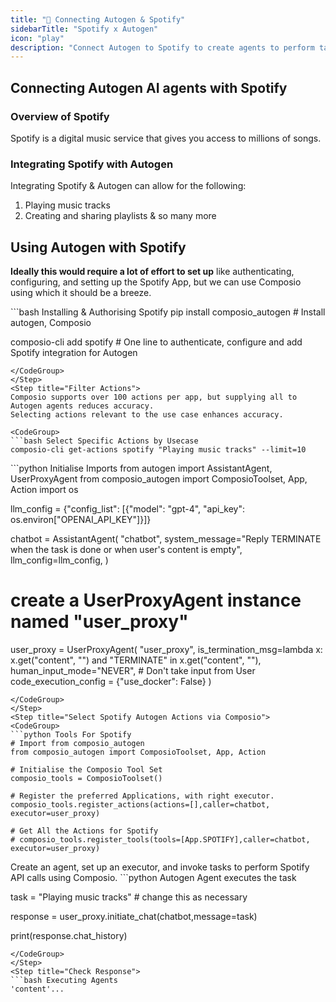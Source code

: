 ```yaml
---
title: "🚀 Connecting Autogen & Spotify"
sidebarTitle: "Spotify x Autogen"
icon: "play"
description: "Connect Autogen to Spotify to create agents to perform tasks using natural language"
---
```


## Connecting Autogen AI agents with Spotify

### Overview of Spotify

Spotify is a digital music service that gives you access to millions of songs.

### Integrating Spotify with Autogen

Integrating Spotify & Autogen can allow for the following:

1. Playing music tracks
2. Creating and sharing playlists
& so many more

## Using Autogen with Spotify

<Steps>
<Step title="Setting Up the Environment">

**Ideally this would require a lot of effort to set up** like authenticating, configuring, and setting up the Spotify App, but we can use Composio using which it should be a breeze.

<CodeGroup>
```bash Installing & Authorising Spotify
pip install composio_autogen # Install autogen, Composio 

composio-cli add spotify # One line to authenticate, configure and add Spotify integration for Autogen
```
</CodeGroup>
</Step>
<Step title="Filter Actions">
Composio supports over 100 actions per app, but supplying all to Autogen agents reduces accuracy.
Selecting actions relevant to the use case enhances accuracy.

<CodeGroup>
```bash Select Specific Actions by Usecase
composio-cli get-actions spotify "Playing music tracks" --limit=10
```
</CodeGroup>

</Step>
<Step title="Import Base Packages">

<CodeGroup>
```python Initialise Imports
from autogen import AssistantAgent, UserProxyAgent
from composio_autogen import ComposioToolset, App, Action
import os

llm_config = {"config_list": [{"model": "gpt-4", "api_key": os.environ["OPENAI_API_KEY"]}]}

chatbot = AssistantAgent(
    "chatbot",
    system_message="Reply TERMINATE when the task is done or when user's content is empty",
    llm_config=llm_config,
)

# create a UserProxyAgent instance named "user_proxy"
user_proxy = UserProxyAgent(
    "user_proxy",
    is_termination_msg=lambda x: x.get("content", "") and "TERMINATE" in x.get("content", ""),
    human_input_mode="NEVER", # Don't take input from User
    code_execution_config = {"use_docker": False}
)
```
</CodeGroup>
</Step>
<Step title="Select Spotify Autogen Actions via Composio">
<CodeGroup>
```python Tools For Spotify
# Import from composio_autogen
from composio_autogen import ComposioToolset, App, Action

# Initialise the Composio Tool Set
composio_tools = ComposioToolset()

# Register the preferred Applications, with right executor. 
composio_tools.register_actions(actions=[],caller=chatbot, executor=user_proxy)

# Get All the Actions for Spotify
# composio_tools.register_tools(tools=[App.SPOTIFY],caller=chatbot, executor=user_proxy) 
```
</CodeGroup>
</Step>
<Step title="Execute the Agent">
Create an agent, set up an executor, and invoke tasks to perform Spotify API calls using Composio. 
<CodeGroup>
```python Autogen Agent executes the task

task = "Playing music tracks" # change this as necessary

response = user_proxy.initiate_chat(chatbot,message=task)

print(response.chat_history)
```
</CodeGroup>
</Step>
<Step title="Check Response">
```bash Executing Agents
'content'...
```
</Step>
</Steps>
